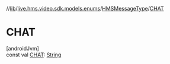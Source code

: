 //[lib](../../../index)/[live.hms.video.sdk.models.enums](../index)/[HMSMessageType](index)/[CHAT](-c-h-a-t)

# CHAT

[androidJvm]\
const val [CHAT](-c-h-a-t): [String](https://kotlinlang.org/api/latest/jvm/stdlib/kotlin/-string/index.html)
